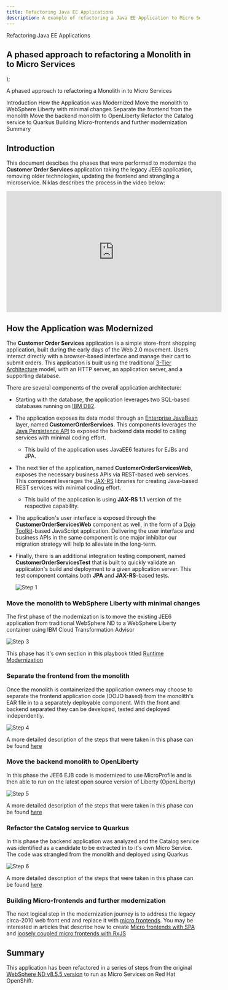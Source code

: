 ```yaml
---
title: Refactoring Java EE Applications
description: A example of refactoring a Java EE Application to Micro Services
---
```


  <span>
Refactoring Java EE Applications<br/> <h2>A phased approach to refactoring a Monolith in to Micro Services</h2>
  </span>
);

<PageDescription>

A phased approach to refactoring a Monolith in to Micro Services

</PageDescription>

<AnchorLinks small>
  <AnchorLink>Introduction</AnchorLink>
  <AnchorLink>How the Application was Modernized</AnchorLink>
  <AnchorLink>Move the monolith to WebSphere Liberty with minimal changes</AnchorLink>
  <AnchorLink>Separate the frontend from the monolith</AnchorLink>
  <AnchorLink>Move the backend monolith to OpenLiberty</AnchorLink>
  <AnchorLink>Refactor the Catalog service to Quarkus</AnchorLink>
  <AnchorLink>Building Micro-frontends and further modernization</AnchorLink>
  <AnchorLink>Summary</AnchorLink>
</AnchorLinks>


## Introduction
This document descibes the phases that were performed to modernize the **Customer Order Services** application taking the legacy JEE6 application, removing older technologies, updating the frontend and strangling a microservice. Niklas describes the process in the video below:

<iframe width="560" height="315" src="https://www.youtube.com/embed/lw95LLqa37g" frameborder="0" allow="accelerometer; autoplay; clipboard-write; encrypted-media; gyroscope; picture-in-picture" allowfullscreen></iframe>

## How the Application was Modernized
The **Customer Order Services** application is a simple store-front shopping application, built during the early days of the Web 2.0 movement. Users interact directly with a browser-based interface and manage their cart to submit orders.  This application is built using the traditional [3-Tier Architecture](http://www.tonymarston.net/php-mysql/3-tier-architecture.html) model, with an HTTP server, an application server, and a supporting database.

There are several components of the overall application architecture:
- Starting with the database, the application leverages two SQL-based databases running on [IBM DB2](https://www.ibm.com/analytics/us/en/technology/db2/).
- The application exposes its data model through an [Enterprise JavaBean](https://en.wikipedia.org/wiki/Enterprise_JavaBeans) layer, named **CustomerOrderServices**.  This components leverages the [Java Persistence API](https://en.wikibooks.org/wiki/Java_Persistence/What_is_JPA%3F) to exposed the backend data model to calling services with minimal coding effort.
  - This build of the application uses JavaEE6 features for EJBs and JPA.
- The next tier of the application, named **CustomerOrderServicesWeb**, exposes the necessary business APIs via REST-based web services.  This component leverages the [JAX-RS](https://en.wikipedia.org/wiki/Java_API_for_RESTful_Web_Services) libraries for creating Java-based REST services with minimal coding effort.
  - This build of the application is using **JAX-RS 1.1** version of the respective capability.
- The application's user interface is exposed through the **CustomerOrderServicesWeb** component as well, in the form of a [Dojo Toolkit](#tbd)-based JavaScript application.  Delivering the user interface and business APIs in the same component is one major inhibitor our migration strategy will help to alleviate in the long-term.
- Finally, there is an additional integration testing component, named **CustomerOrderServicesTest** that is built to quickly validate an application's build and deployment to a given application server.  This test component contains both **JPA** and **JAX-RS**-based tests.

  ![Step 1](images/step1.png)

### Move the monolith to WebSphere Liberty with minimal changes
The first phase of the modernization is to move the existing JEE6 application from traditional WebSphere ND to a WebSphere Liberty container using IBM Cloud Transformation Advisor

  ![Step 3](images/step3.png)

This phase has it's own section in this playbook titled [Runtime Modernization](https://ibm-cloud-architecture.github.io/modernization-playbook/applications/liberty)

### Separate the frontend from the monolith
Once the monolith is containerized the application owners may choose to separate the frontend application code (DOJO based) from the monolith's EAR file in to a separately deployable component. With the front and backend separated they can be developed, tested and deployed independently.

  ![Step 4](images/step4.png)

A more detailed description of the steps that were taken in this phase can be found [here](https://ibm-cloud-architecture.github.io/modernization-playbook/applications/refactor/frontend)

### Move the backend monolith to OpenLiberty
In this phase the JEE6 EJB code is modernized to use MicroProfile and is then able to run on the latest open source version of Liberty (OpenLiberty)

  ![Step 5](images/step5.png)

A more detailed description of the steps that were taken in this phase can be found [here](https://ibm-cloud-architecture.github.io/modernization-playbook/applications/refactor/backend)

### Refactor the Catalog service to Quarkus
In this phase the backend application was analyzed and the Catalog service was identified as a candidate to be extracted in to it's own Micro Service. The code was strangled from the monolith and deployed using Quarkus

  ![Step 6](images/step6.png)

A more detailed description of the steps that were taken in this phase can be found [here](https://ibm-cloud-architecture.github.io/modernization-playbook/applications/refactor/catalog)

### Building Micro-frontends and further modernization
The next logical step in the modernization journey is to address the legacy circa-2010 web front end and replace it with [micro frontends](http://heidloff.net/article/using-micro-frontends-microservices/). You may be interested in articles that describe how to create [Micro frontends with SPA](http://heidloff.net/article/developing-micro-frontends-single-spa/) and [loosely coupled micro frontends with RxJS](http://heidloff.net/article/developing-loosely-coupled-micro-frontends-rxjs/)

## Summary
This application has been refactored in a series of steps from the original [WebSphere ND v8.5.5 version](https://github.com/ibm-cloud-architecture/cloudpak-for-applications/tree/was855) to run as Micro Services on Red Hat OpenShift.
